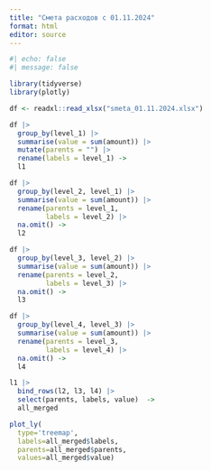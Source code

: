 ```yaml
---
title: "Смета расходов с 01.11.2024"
format: html
editor: source
---
```


```r
#| echo: false
#| message: false

library(tidyverse)
library(plotly)

df <- readxl::read_xlsx("smeta_01.11.2024.xlsx")

df |> 
  group_by(level_1) |> 
  summarise(value = sum(amount)) |> 
  mutate(parents = "") |> 
  rename(labels = level_1) ->
  l1

df |> 
  group_by(level_2, level_1) |> 
  summarise(value = sum(amount)) |>
  rename(parents = level_1,
         labels = level_2) |> 
  na.omit() ->
  l2

df |> 
  group_by(level_3, level_2) |> 
  summarise(value = sum(amount)) |>
  rename(parents = level_2,
         labels = level_3) |> 
  na.omit() ->
  l3

df |> 
  group_by(level_4, level_3) |> 
  summarise(value = sum(amount)) |>
  rename(parents = level_3,
         labels = level_4) |> 
  na.omit() ->
  l4

l1 |> 
  bind_rows(l2, l3, l4) |> 
  select(parents, labels, value)  ->
  all_merged

plot_ly(
  type='treemap',
  labels=all_merged$labels,
  parents=all_merged$parents,
  values=all_merged$value)
```

